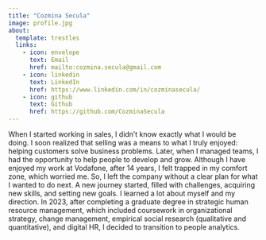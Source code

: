 ```yaml
---
title: "Cozmina Secula"
image: profile.jpg
about:
  template: trestles
  links:
    - icon: envelope
      text: Email
      href: mailto:cozmina.secula@gmail.com
    - icon: linkedin
      text: LinkedIn
      href: https://www.linkedin.com/in/cozminasecula/
    - icon: github
      text: Github
      href: https://github.com/CozminaSecula
---
```


When I started working in sales, I didn't know exactly what I would be doing. I soon realized that selling was a means to what I truly enjoyed: helping customers solve business problems. Later, when I managed teams, I had the opportunity to help people to develop and grow. Although I have enjoyed my work at Vodafone, after 14 years, I felt trapped in my comfort zone, which worried me. So, I left the company without a clear plan for what I wanted to do next. A new journey started, filled with challenges, acquiring new skills, and setting new goals. I learned a lot about myself and my direction. In 2023, after completing a graduate degree in strategic human resource management, which included coursework in organizational strategy, change management, empirical social research (qualitative and quantitative), and digital HR, I decided to transition to people analytics.
